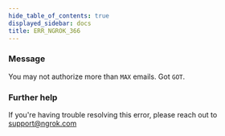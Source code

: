 ```yaml
---
hide_table_of_contents: true
displayed_sidebar: docs
title: ERR_NGROK_366
---
```




### Message

You may not authorize more than `MAX` emails. Got `GOT`.

<ErrorDetails error="err_ngrok_366" />

### Further help

If you're having trouble resolving this error, please reach out to [support@ngrok.com](mailto:support@ngrok.com?subject=Help%20with%20ERR_NGROK_366)
